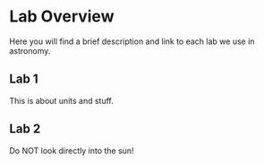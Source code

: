
# Lab Overview

Here you will find a brief description and link to each lab we use in astronomy.

## Lab 1

This is about units and stuff.


## Lab 2

Do NOT look directly into the sun!
